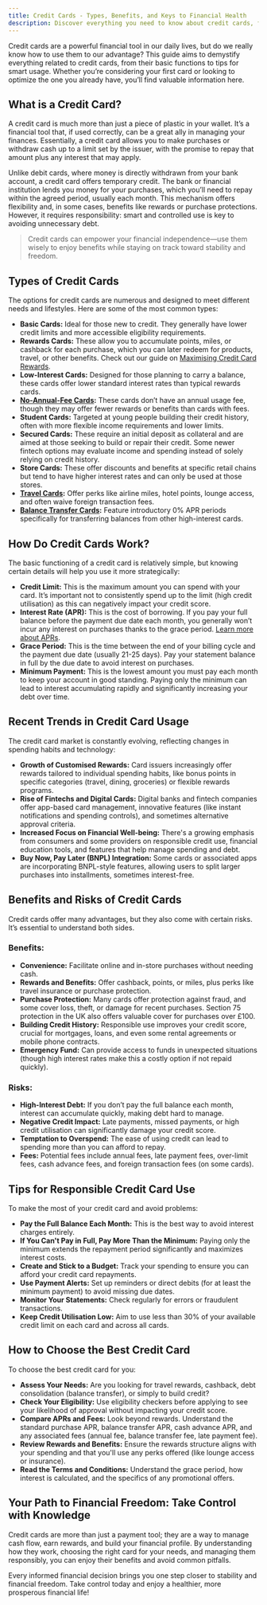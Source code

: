 ```yaml
---
title: Credit Cards - Types, Benefits, and Keys to Financial Health
description: Discover everything you need to know about credit cards, from types and benefits to tips for responsible usage and maintaining healthy finances.
---
```



Credit cards are a powerful financial tool in our daily lives, but do we really know how to use them to our advantage? This guide aims to demystify everything related to credit cards, from their basic functions to tips for smart usage. Whether you’re considering your first card or looking to optimize the one you already have, you’ll find valuable information here.

## What is a Credit Card?

A credit card is much more than just a piece of plastic in your wallet. It’s a financial tool that, if used correctly, can be a great ally in managing your finances. Essentially, a credit card allows you to make purchases or withdraw cash up to a limit set by the issuer, with the promise to repay that amount plus any interest that may apply.

Unlike debit cards, where money is directly withdrawn from your bank account, a credit card offers temporary credit. The bank or financial institution lends you money for your purchases, which you’ll need to repay within the agreed period, usually each month. This mechanism offers flexibility and, in some cases, benefits like rewards or purchase protections. However, it requires responsibility: smart and controlled use is key to avoiding unnecessary debt.

> Credit cards can empower your financial independence—use them wisely to enjoy benefits while staying on track toward stability and freedom.

<Ad id="us_topfinanzas_1" />

## Types of Credit Cards

The options for credit cards are numerous and designed to meet different needs and lifestyles. Here are some of the most common types:

*   **Basic Cards:** Ideal for those new to credit. They generally have lower credit limits and more accessible eligibility requirements.
*   **Rewards Cards:** These allow you to accumulate points, miles, or cashback for each purchase, which you can later redeem for products, travel, or other benefits. Check out our guide on [Maximising Credit Card Rewards](/personal-finance/best-rewards-credit-cards).
*   **Low-Interest Cards:** Designed for those planning to carry a balance, these cards offer lower standard interest rates than typical rewards cards.
*   **[No-Annual-Fee Cards](/personal-finance/no-annual-fee-credit-cards):** These cards don’t have an annual usage fee, though they may offer fewer rewards or benefits than cards with fees.
*   **Student Cards:** Targeted at young people building their credit history, often with more flexible income requirements and lower limits.
*   **Secured Cards:** These require an initial deposit as collateral and are aimed at those seeking to build or repair their credit. Some newer fintech options may evaluate income and spending instead of solely relying on credit history.
*   **Store Cards:** These offer discounts and benefits at specific retail chains but tend to have higher interest rates and can only be used at those stores.
*   **[Travel Cards](/personal-finance/travel-credit-cards):** Offer perks like airline miles, hotel points, lounge access, and often waive foreign transaction fees.
*   **[Balance Transfer Cards](/personal-finance/top-credit-cards-0-intro-apr):** Feature introductory 0% APR periods specifically for transferring balances from other high-interest cards.

## How Do Credit Cards Work?

The basic functioning of a credit card is relatively simple, but knowing certain details will help you use it more strategically:

*   **Credit Limit:** This is the maximum amount you can spend with your card. It’s important not to consistently spend up to the limit (high credit utilisation) as this can negatively impact your credit score.
*   **Interest Rate (APR):** This is the cost of borrowing. If you pay your full balance before the payment due date each month, you generally won’t incur any interest on purchases thanks to the grace period. [Learn more about APRs](/personal-finance/understanding-credit-card-interest-rates).
*   **Grace Period:** This is the time between the end of your billing cycle and the payment due date (usually 21-25 days). Pay your statement balance in full by the due date to avoid interest on purchases.
*   **Minimum Payment:** This is the lowest amount you must pay each month to keep your account in good standing. Paying only the minimum can lead to interest accumulating rapidly and significantly increasing your debt over time.

<Ad id="us_topfinanzas_2" />

## Recent Trends in Credit Card Usage

The credit card market is constantly evolving, reflecting changes in spending habits and technology:

*   **Growth of Customised Rewards:** Card issuers increasingly offer rewards tailored to individual spending habits, like bonus points in specific categories (travel, dining, groceries) or flexible rewards programs.
*   **Rise of Fintechs and Digital Cards:** Digital banks and fintech companies offer app-based card management, innovative features (like instant notifications and spending controls), and sometimes alternative approval criteria.
*   **Increased Focus on Financial Well-being:** There's a growing emphasis from consumers and some providers on responsible credit use, financial education tools, and features that help manage spending and debt.
*   **Buy Now, Pay Later (BNPL) Integration:** Some cards or associated apps are incorporating BNPL-style features, allowing users to split larger purchases into installments, sometimes interest-free.

## Benefits and Risks of Credit Cards

Credit cards offer many advantages, but they also come with certain risks. It’s essential to understand both sides.

### Benefits:

*   **Convenience:** Facilitate online and in-store purchases without needing cash.
*   **Rewards and Benefits:** Offer cashback, points, or miles, plus perks like travel insurance or purchase protection.
*   **Purchase Protection:** Many cards offer protection against fraud, and some cover loss, theft, or damage for recent purchases. Section 75 protection in the UK also offers valuable cover for purchases over £100.
*   **Building Credit History:** Responsible use improves your credit score, crucial for mortgages, loans, and even some rental agreements or mobile phone contracts.
*   **Emergency Fund:** Can provide access to funds in unexpected situations (though high interest rates make this a costly option if not repaid quickly).

### Risks:

*   **High-Interest Debt:** If you don’t pay the full balance each month, interest can accumulate quickly, making debt hard to manage.
*   **Negative Credit Impact:** Late payments, missed payments, or high credit utilisation can significantly damage your credit score.
*   **Temptation to Overspend:** The ease of using credit can lead to spending more than you can afford to repay.
*   **Fees:** Potential fees include annual fees, late payment fees, over-limit fees, cash advance fees, and foreign transaction fees (on some cards).

<Ad id="us_topfinanzas_3" />

## Tips for Responsible Credit Card Use

To make the most of your credit card and avoid problems:

*   **Pay the Full Balance Each Month:** This is the best way to avoid interest charges entirely.
*   **If You Can't Pay in Full, Pay More Than the Minimum:** Paying only the minimum extends the repayment period significantly and maximizes interest costs.
*   **Create and Stick to a Budget:** Track your spending to ensure you can afford your credit card repayments.
*   **Use Payment Alerts:** Set up reminders or direct debits (for at least the minimum payment) to avoid missing due dates.
*   **Monitor Your Statements:** Check regularly for errors or fraudulent transactions.
*   **Keep Credit Utilisation Low:** Aim to use less than 30% of your available credit limit on each card and across all cards.

## How to Choose the Best Credit Card

To choose the best credit card for you:

*   **Assess Your Needs:** Are you looking for travel rewards, cashback, debt consolidation (balance transfer), or simply to build credit?
*   **Check Your Eligibility:** Use eligibility checkers before applying to see your likelihood of approval without impacting your credit score.
*   **Compare APRs and Fees:** Look beyond rewards. Understand the standard purchase APR, balance transfer APR, cash advance APR, and any associated fees (annual fee, balance transfer fee, late payment fee).
*   **Review Rewards and Benefits:** Ensure the rewards structure aligns with your spending and that you'll use any perks offered (like lounge access or insurance).
*   **Read the Terms and Conditions:** Understand the grace period, how interest is calculated, and the specifics of any promotional offers.

## Your Path to Financial Freedom: Take Control with Knowledge

Credit cards are more than just a payment tool; they are a way to manage cash flow, earn rewards, and build your financial profile. By understanding how they work, choosing the right card for your needs, and managing them responsibly, you can enjoy their benefits and avoid common pitfalls.

Every informed financial decision brings you one step closer to stability and financial freedom. Take control today and enjoy a healthier, more prosperous financial life!
